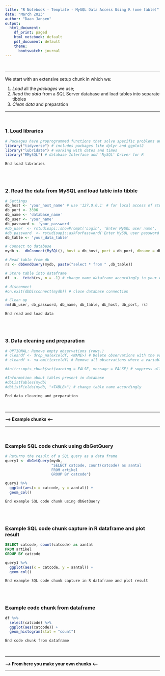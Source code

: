 ```yaml
---
title: "R Notebook - Template - MySQL Data Access Using R (one table)"
date: "March 2023"
author: "Daan Jansen"
output:
  html_document:
    df_print: paged
    html_notebook: default
    pdf_document: default
    theme:
      bootswatch: journal
---
```


\

***
We start with an extensive setup chunk in which we:

1. *Load* all the *packages* we use;
2. *Read* the *data* from a SQL Server database and load tables into separate tibbles
3. *Clean data* and preparation
\

***
\

### 1. Load libraries
```r

# Packages have proprogrammed functions that solve specific problems and expands the R vocabulary
library("tidyverse") # includes packages like dplyr and ggplot2
library("lubridate") # working with dates and times
library("RMySQL") # database Interface and 'MySQL' Driver for R

```
`End load libraries`

<BR><BR>

### 2. Read the data from MySQL and load table into tibble
```r

# Settings
db_host <- 'your_host_name' # use '127.0.0.1' # for local access of studmysql01.fhict.local' when using FHICT Self Service Portal
db_port <- 3306
db_name <- 'database_name'
db_user <- 'your_name'
db_password <- 'your_password'
#db_user  <- rstudioapi::showPrompt('Login', 'Enter MySQL user name', '') # does not get saved to environment
#db_password  <- rstudioapi::askForPassword('Enter MySQL user password') # dont get saved to environment
db_table <- 'your_data_table'

# Connect to database
mydb <-  dbConnect(MySQL(), host = db_host, port = db_port, dbname = db_name, user = db_user, password = db_password)

# Read table from db
rs <- dbSendQuery(mydb, paste("select * from " ,db_table))

# Store table into dataframe
df  <-  fetch(rs, n = -1) # change name dataframe accordingly to your own choice

# disconnect
#on.exit(dbDisconnect(mydb)) # close database connection

# Clean up
rm(db_user, db_password, db_name, db_table, db_host, db_port, rs)

```
`End read and load data`

<BR><BR>

### 3. Data cleaning and preparation
```r

# OPTIONAL: Remove empty observations (rows.)
# cleandf <- drop_na(exceldf, <NAME>) # Delete observations with the value NA after a specific variable
# cleandf <- na.omit(exceldf) # Remove all observations where a variable has the value NA

#knitr::opts_chunk$set(warning = FALSE, message = FALSE) # suppress all warning messages 

#Information about tables present in database
#dbListTables(mydb)
#dbListFields(mydb, "<TABLE>") # change table name accordingly

```
`End data cleaning and preparation`

\

***
**--> Example chunks <--**

***
\

### Example SQL code chunk using dbGetQuery
```r

# Returns the result of a SQL query as a data frame
query1 <- dbGetQuery(mydb,
                     "SELECT catcode, count(catcode) as aantal
                     FROM artikel
                     GROUP BY catcode")

query1 %>% 
  ggplot(aes(x = catcode, y = aantal)) + 
  geom_col()

```
`End example SQL code chunk using dbGetQuery`

<BR><BR>

### Example SQL code chunk capture in R dataframe and plot result
```sql

SELECT catcode, count(catcode) as aantal
FROM artikel
GROUP BY catcode

```

```r

query1 %>% 
  ggplot(aes(x = catcode, y = aantal)) + 
  geom_col()

```
`End example SQL code chunk capture in R dataframe and plot result`

<BR><BR>

### Example code chunk from dataframe
```r

df %>%
  select(catcode) %>% 
  ggplot(aes(catcode)) +
  geom_histogram(stat = "count")

```
`End code chunk from dataframe`

\

***
**--> From here you make your own chunks <--**

***

\
